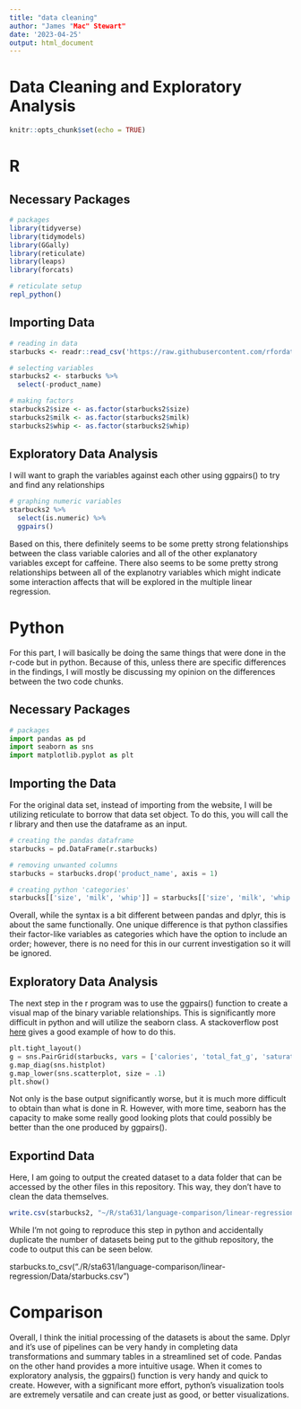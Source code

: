 ```yaml
---
title: "data cleaning"
author: "James "Mac" Stewart"
date: '2023-04-25'
output: html_document
---
```


# Data Cleaning and Exploratory Analysis

```r
knitr::opts_chunk$set(echo = TRUE)
```

# R

## Necessary Packages

```R
# packages
library(tidyverse)
library(tidymodels)
library(GGally)
library(reticulate)
library(leaps)
library(forcats)

# reticulate setup
repl_python()
```

## Importing Data

```R
# reading in data
starbucks <- readr::read_csv('https://raw.githubusercontent.com/rfordatascience/tidytuesday/master/data/2021/2021-12-21/starbucks.csv')

# selecting variables
starbucks2 <- starbucks %>%
  select(-product_name) 

# making factors
starbucks2$size <- as.factor(starbucks2$size)
starbucks2$milk <- as.factor(starbucks2$milk)
starbucks2$whip <- as.factor(starbucks2$whip)
```

## Exploratory Data Analysis

I will want to graph the variables against each other using ggpairs() to try and find any relationships

```R
# graphing numeric variables
starbucks2 %>%
  select(is.numeric) %>%
  ggpairs()
```

Based on this, there definitely seems to be some pretty strong felationships between the class variable calories and all of the other explanatory variables except for caffeine. There also seems to be some pretty strong relationships between all of the explanotry variables which might indicate some interaction affects that will be explored in the multiple linear regression.

# Python

For this part, I will basically be doing the same things that were done in the r-code but in python. Because of this, unless there are specific differences in the findings, I will mostly be discussing my opinion on the differences between the two code chunks. 

## Necessary Packages

```python
# packages
import pandas as pd
import seaborn as sns
import matplotlib.pyplot as plt
```

## Importing the Data

For the original data set, instead of importing from the website, I will be utilizing reticulate to borrow that data set object. To do this, you will call the r library and then use the dataframe as an input.

```python
# creating the pandas dataframe
starbucks = pd.DataFrame(r.starbucks)

# removing unwanted columns
starbucks = starbucks.drop('product_name', axis = 1)

# creating python 'categories'
starbucks[['size', 'milk', 'whip']] = starbucks[['size', 'milk', 'whip']].astype('category')
```

Overall, while the syntax is a bit different between pandas and dplyr, this is about the same functionally. One unique difference is that python classifies their factor-like variables as categories which have the option to include an order; however, there is no need for this in our current investigation so it will be ignored.

## Exploratory Data Analysis

The next step in the r program was to use the ggpairs() function to create a visual map of the binary variable relationships. This is significantly more difficult in python and will utilize the seaborn class. A stackoverflow post [here](https://stackoverflow.com/questions/68967458/is-there-is-an-equivalent-of-rs-ggallyggpairs-function-in-python) gives a good example of how to do this.

```python
plt.tight_layout()
g = sns.PairGrid(starbucks, vars = ['calories', 'total_fat_g', 'saturated_fat_g', 'cholesterol_mg', 'serv_size_m_l', 'trans_fat_g', 'sodium_mg', 'total_carbs_g', 'fiber_g', 'sugar_g', 'caffeine_mg'])
g.map_diag(sns.histplot)
g.map_lower(sns.scatterplot, size = .1)
plt.show()
```

Not only is the base output significantly worse, but it is much more difficult to obtain than what is done in R. However, with more time, seaborn has the capacity to make some really good looking plots that could possibly be better than the one produced by ggpairs(). 

## Exportind Data

Here, I am going to output the created dataset to a data folder that can be accessed by the other files in this repository. This way, they don't have to clean the data themselves.

```R
write.csv(starbucks2, "~/R/sta631/language-comparison/linear-regression/Data/starbucks.csv")
```

While I'm not going to reproduce this step in python and accidentally duplicate the number of datasets being put to the github repository, the code to output this can be seen below.

starbucks.to_csv("./R/sta631/language-comparison/linear-regression/Data/starbucks.csv")

# Comparison

Overall, I think the initial processing of the datasets is about the same. Dplyr and it's use of pipelines can be very handy in completing data transformations and summary tables in a streamlined set of code. Pandas on the other hand provides a more intuitive usage. When it comes to exploratory analysis, the ggpairs() function is very handy and quick to create. However, with a significant more effort, python's visualization tools are extremely versatile and can create just as good, or better visualizations.
